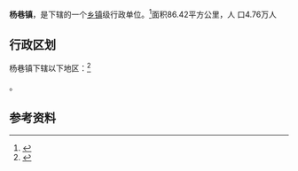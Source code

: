 {{中国乡级行政区|32/02/82/105/000}}

'''杨巷镇'''，是{{PRC admin/fullname|32/02/82/105/000|3}}下辖的一个[[乡镇|乡镇]]级行政单位。<ref>{{PRC admin/ref sgc|{{PRC admin/parent|32/02/82/105/000}}}}</ref>面积86.42平方公里，人    口4.76万人

== 行政区划 ==

杨巷镇下辖以下地区：<ref>{{PRC admin/ref sgc|32/02/82/105/000}}</ref>

{{PRC admin/children|32/02/82/105/000}}。

== 参考资料 ==

{{reflist}}

{{行政区划小作品}}
{{PRC admin/navcat|32/02/82/105/000}}